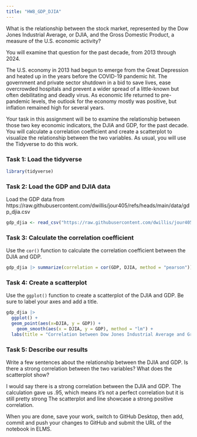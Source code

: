 ```yaml
---
title: "HW8_GDP_DJIA"
---
```


What is the relationship between the stock market, represented by the Dow Jones Industrial Average, or DJIA, and the Gross Domestic Product, a measure of the U.S. economic activity?

You will examine that question for the past decade, from 2013 through 2024.

The U.S. economy in 2013 had begun to emerge from the Great Depression and heated up in the years before the COVID-19 pandemic hit. The government and private sector shutdown in a bid to save lives, ease overcrowded hospitals and prevent a wider spread of a little-known but often debilitating and deadly virus. As economic life returned to pre-pandemic levels, the outlook for the economy mostly was positive, but inflation remained high for several years.

Your task in this assignment will be to examine the relationship between those two key economic indicators, the DJIA and GDP, for the past decade. You will calculate a correlation coefficient and create a scatterplot to visualize the relationship between the two variables. As usual, you will use the Tidyverse to do this work.

### Task 1: Load the tidyverse

```r
library(tidyverse)
```

### Task 2: Load the GDP and DJIA data

Load the GDP data from https://raw.githubusercontent.com/dwillis/jour405/refs/heads/main/data/gdp_djia.csv

```r
gdp_djia <- read_csv("https://raw.githubusercontent.com/dwillis/jour405/refs/heads/main/data/gdp_djia.csv")
```

### Task 3: Calculate the correlation coefficient

Use the `cor()` function to calculate the correlation coefficient between the DJIA and GDP.

```r
gdp_djia |> summarize(correlation = cor(GDP, DJIA, method = "pearson"))
```

### Task 4: Create a scatterplot

Use the `ggplot()` function to create a scatterplot of the DJIA and GDP. Be sure to label your axes and add a title.

```r
gdp_djia |> 
  ggplot() + 
  geom_point(aes(x=DJIA, y = GDP)) +
    geom_smooth(aes(x = DJIA, y = GDP), method = "lm") +
  labs(title = "Correlation between Dow Jones Industrial Average and Gross Domestic Product")
```

### Task 5: Describe our results

Write a few sentences about the relationship between the DJIA and GDP. Is there a strong correlation between the two variables? What does the scatterplot show?

I would say there is a strong correlation between the DJIA and GDP. The calculation gave us .95, which means it's not a perfect correlation but it is still pretty strong The scatterplot and line showcase a strong positive correlation.

When you are done, save your work, switch to GitHub Desktop, then add, commit and push your changes to GitHub and submit the URL of the notebook in ELMS.

